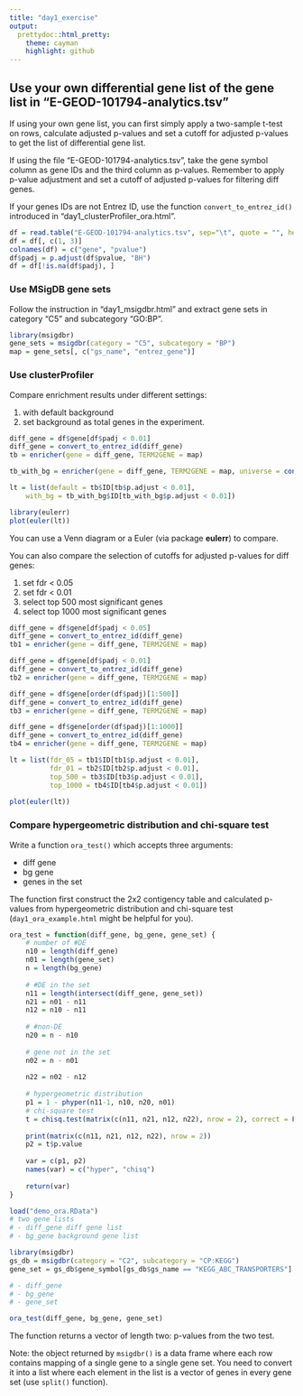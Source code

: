 ```yaml
---
title: "day1_exercise"
output:
  prettydoc::html_pretty:
    theme: cayman
    highlight: github
---
```


## Use your own differential gene list of the gene list in "E-GEOD-101794-analytics.tsv"

If using your own gene list, you can first simply apply a two-sample t-test on rows, calculate
adjusted p-values and set a cutoff for adjusted p-values to get the list of differential gene list.

If using the file "E-GEOD-101794-analytics.tsv", take the gene symbol column as gene IDs and the third column
as p-values. Remember to apply p-value adjustment and set a cutoff of adjusted p-values for filtering
diff genes.

If your genes IDs are not Entrez ID, use the function `convert_to_entrez_id()` introduced in "day1_clusterProfiler_ora.html".

```r
df = read.table("E-GEOD-101794-analytics.tsv", sep="\t", quote = "", header = TRUE)
df = df[, c(1, 3)]
colnames(df) = c("gene", "pvalue")
df$padj = p.adjust(df$pvalue, "BH")
df = df[!is.na(df$padj), ]
```

### Use MSigDB gene sets

Follow the instruction in "day1_msigdbr.html" and extract gene sets in category "C5" and subcategory "GO:BP".

```r
library(msigdbr)
gene_sets = msigdbr(category = "C5", subcategory = "BP")
map = gene_sets[, c("gs_name", "entrez_gene")]
```

### Use clusterProfiler

Compare enrichment results under different settings:

1. with default background 
2. set background as total genes in the experiment.

```r
diff_gene = df$gene[df$padj < 0.01]
diff_gene = convert_to_entrez_id(diff_gene)
tb = enricher(gene = diff_gene, TERM2GENE = map)

tb_with_bg = enricher(gene = diff_gene, TERM2GENE = map, universe = convert_to_entrez_id(df$gene))

lt = list(default = tb$ID[tb$p.adjust < 0.01],
    with_bg = tb_with_bg$ID[tb_with_bg$p.adjust < 0.01])

library(eulerr)
plot(euler(lt))
```

You can use a Venn diagram or a Euler (via package **eulerr**) to compare.

You can also compare the selection of cutoffs for adjusted p-values for diff genes:

1. set fdr < 0.05
2. set fdr < 0.01
3. select top 500 most significant genes
4. select top 1000 most significant genes

```r
diff_gene = df$gene[df$padj < 0.05]
diff_gene = convert_to_entrez_id(diff_gene)
tb1 = enricher(gene = diff_gene, TERM2GENE = map)

diff_gene = df$gene[df$padj < 0.01]
diff_gene = convert_to_entrez_id(diff_gene)
tb2 = enricher(gene = diff_gene, TERM2GENE = map)

diff_gene = df$gene[order(df$padj)[1:500]]
diff_gene = convert_to_entrez_id(diff_gene)
tb3 = enricher(gene = diff_gene, TERM2GENE = map)

diff_gene = df$gene[order(df$padj)[1:1000]]
diff_gene = convert_to_entrez_id(diff_gene)
tb4 = enricher(gene = diff_gene, TERM2GENE = map)

lt = list(fdr_05 = tb1$ID[tb1$p.adjust < 0.01],
          fdr_01 = tb2$ID[tb2$p.adjust < 0.01],
          top_500 = tb3$ID[tb3$p.adjust < 0.01],
          top_1000 = tb4$ID[tb4$p.adjust < 0.01])
   
plot(euler(lt))
```

### Compare hypergeometric distribution and chi-square test

Write a function `ora_test()` which accepts three arguments:

- diff gene
- bg gene
- genes in the set

The function first construct the 2x2 contigency table and calculated p-values
from hypergeometric distribution and chi-square test (`day1_ora_example.html` might be helpful for you).

```r
ora_test = function(diff_gene, bg_gene, gene_set) {
    # number of #DE
    n10 = length(diff_gene)
    n01 = length(gene_set)
    n = length(bg_gene)
    
    # #DE in the set
    n11 = length(intersect(diff_gene, gene_set))
    n21 = n01 - n11
    n12 = n10 - n11
    
    # #non-DE
    n20 = n - n10
    
    # gene not in the set
    n02 = n - n01
    
    n22 = n02 - n12
    
    # hypergeometric distribution
    p1 = 1 - phyper(n11-1, n10, n20, n01)
    # chi-square test
    t = chisq.test(matrix(c(n11, n21, n12, n22), nrow = 2), correct = FALSE)
    
    print(matrix(c(n11, n21, n12, n22), nrow = 2))
    p2 = t$p.value
    
    var = c(p1, p2)
    names(var) = c("hyper", "chisq")
    
    return(var)
}
```


```r
load("demo_ora.RData")
# two gene lists
# - diff_gene diff gene list
# - bg_gene background gene list
```

```r
library(msigdbr)
gs_db = msigdbr(category = "C2", subcategory = "CP:KEGG")
gene_set = gs_db$gene_symbol[gs_db$gs_name == "KEGG_ABC_TRANSPORTERS"]
```

```r
# - diff_gene
# - bg_gene
# - gene_set

ora_test(diff_gene, bg_gene, gene_set)
```


The function returns a vector of length two: p-values from the two test.

Note: the object returned by `msigdbr()` is a data frame where each row contains mapping of a single gene to a single gene set.
You need to convert it into a list where each element in the list is a vector of genes in every gene set (use `split()` function).
